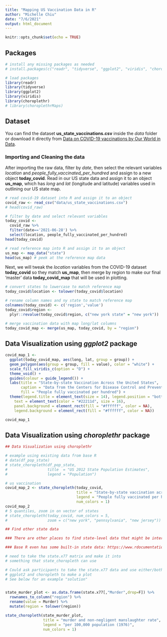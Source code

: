 ```yaml
---
title: "Mapping US Vaccination Data in R"
author: "Michelle Chiu"
date: "7/6/2021"
output: html_document
---
```


```r
knitr::opts_chunk$set(echo = TRUE)
```

## Packages

```r
# install any missing packages as needed
# install.packages(c("readr", "tidyverse", "ggplot2", "viridis", "choroplethr"))

# load packages
library(readr)
library(tidyverse)
library(ggplot2)
library(viridis)
library(choroplethr)
# library(choroplethrMaps)
```

## Dataset

You can find the dataset **us_state_vaccinations.csv** inside the _data_ folder or download it directly from [Data on COVID-19 vaccinations by Our World in Data](https://github.com/owid/covid-19-data).

### Importing and Cleaning the data

After importing the raw data, filter by _date_, then select the relevant variables _location_ and _people_fully_vaccinated_per_hundred_ and assign to a new object **today_covid**.
Read in our US state data and assign it to an object **us_map**, which has _long_ and _lat_ (longitude and latitude) variables used in outlining our US state map.

```r
# read covid-19 dataset into R and assign it to an object
covid_raw <- read_csv("data/us_state_vaccinations.csv")
# head(covid_raw)

# filter by date and select relevant variables
today_covid <- 
  covid_raw %>% 
  filter(date=='2021-06-28') %>% 
  select(location, people_fully_vaccinated_per_hundred)
head(today_covid)

# read reference map into R and assign it to an object
us_map <- map_data("state")
head(us_map) # peek at the reference map data
```

Next, we will tweak the _location_ variables from the COVID-19 dataset **today_covid** so they match **us_map**, then merge by region to make our final 'master' data **today_covid_map** that will be used in plotting.

```r
# convert states to lowercase to match reference map
today_covid$location <- tolower(today_covid$location)

# rename column names and ny state to match reference map
colnames(today_covid) <- c('region','value')
today_covid$region <- 
  plyr::revalue(today_covid$region, c("new york state" = "new york"))

# merge vaccination data with map long/lat columns
today_covid_map <- merge(us_map, today_covid, by = "region")
```

## Data Visualization using _ggplot2_ package

```r
covid_map_1 <- 
  ggplot(today_covid_map, aes(long, lat, group = group)) +
  geom_polygon(aes(group = group, fill = value), color = "white") +
  scale_fill_viridis_c(option = "D") +
  theme_void() +
  guides(colour = guide_legend()) +
  labs(title = "State-by-state Vaccination Across the United States",
       caption = "Data from the Centers for Disease Control and Prevention",
       fill = "People fully vaccinated per hundred") +
  theme(legend.title = element_text(size = 14), legend.position = "bottom",
    text = element_text(color = "#22211d", size = 16),
    panel.background = element_rect(fill = "#ffffff", color = NA),
    legend.background = element_rect(fill = "#ffffff", color = NA))

covid_map_1
```

## Data Visualization using _choroplethr_ package

```r
## Data Visualization using choroplethr

# example using existing data from base R
# data(df_pop_state)
# state_choropleth(df_pop_state,
#                  title  = "US 2012 State Population Estimates", 
#                  legend = "Population")

# us vaccination
covid_map_2 <- state_choropleth(today_covid,
                                title = "State-by-state vaccination across the United States",
                                legend = "People fully vaccinated per hundred",
                                num_colors = 1)
covid_map_2
# 5 quantiles, zoom in on vector of states
# state_choropleth(today_covid, num_colors = 5,
#                  zoom = c("new york", "pennsylvania", "new jersey"))
```

```r
## Find other state data

### There are other places to find state-level data that might be interesting. The US census: https://www.census.gov/data/datasets.html

### Base R even has some built-in state data: https://www.rdocumentation.org/packages/datasets/versions/3.6.2/topics/state

# need to take the state.x77 matrix and make it into
# something that state_choropleth can use

# Could ask participants to take the state.x77 data and use either/both 
# ggplot2 and choropleth to make a plot
# See below for an example "solution"


state_murder_plot <- as.data.frame(state.x77[,"Murder",drop=F]) %>%
  rownames_to_column("region") %>%
  rename(value = Murder) %>%
  mutate(region = tolower(region))

state_choropleth(state_murder_plot,
                 title = "murder and non-negligent manslaughter rate",
                 legend = "per 100,000 population (1976)",
                 num_colors = 1)
```